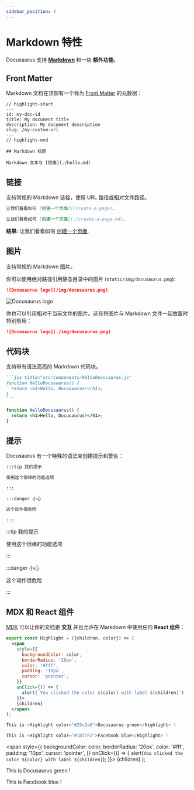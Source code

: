 ```yaml
---
sidebar_position: 4
---
```


# Markdown 特性

Docusaurus 支持 **[Markdown](https://daringfireball.net/projects/markdown/syntax)** 和一些 **额外功能**。

## Front Matter

Markdown 文档在顶部有一个称为 [Front Matter](https://jekyllrb.com/docs/front-matter/) 的元数据：

```text title="my-doc.md"
// highlight-start
---
id: my-doc-id
title: My document title
description: My document description
slug: /my-custom-url
---
// highlight-end

## Markdown 标题

Markdown 文本与 [链接](./hello.md)
```

## 链接

支持常规的 Markdown 链接，使用 URL 路径或相对文件路径。

```md
让我们看看如何 [创建一个页面](/create-a-page).
```

```md
让我们看看如何 [创建一个页面](./create-a-page.md).
```

**结果:** 让我们看看如何 [创建一个页面](./create-a-page.md).

## 图片

支持常规的 Markdown 图片。

你可以使用绝对路径引用静态目录中的图片 (`static/img/docusaurus.png`):

```md
![Docusaurus logo](/img/docusaurus.png)
```

![Docusaurus logo](/img/docusaurus.png)

你也可以引用相对于当前文件的图片。这在将图片与 Markdown 文件一起放置时特别有用：

```md
![Docusaurus logo](./img/docusaurus.png)
```

## 代码块

支持带有语法高亮的 Markdown 代码块。

````md
```jsx title="src/components/HelloDocusaurus.js"
function HelloDocusaurus() {
  return <h1>Hello, Docusaurus!</h1>;
}
```
````

```jsx title="src/components/HelloDocusaurus.js"
function HelloDocusaurus() {
  return <h1>Hello, Docusaurus!</h1>;
}
```

## 提示

Docusaurus 有一个特殊的语法来创建提示和警告：

```md
:::tip 我的提示

使用这个很棒的功能选项

:::

:::danger 小心

这个动作很危险

:::
```

:::tip 我的提示

使用这个很棒的功能选项

:::

:::danger 小心

这个动作很危险

:::

## MDX 和 React 组件

[MDX](https://mdxjs.com/) 可以让你的文档更 **交互** 并且允许在 Markdown 中使用任何 **React 组件**：

```jsx
export const Highlight = ({children, color}) => (
  <span
    style={{
      backgroundColor: color,
      borderRadius: '20px',
      color: '#fff',
      padding: '10px',
      cursor: 'pointer',
    }}
    onClick={() => {
      alert(`You clicked the color ${color} with label ${children}`)
    }}>
    {children}
  </span>
);

This is <Highlight color="#25c2a0">Docusaurus green</Highlight> !

This is <Highlight color="#1877F2">Facebook blue</Highlight> !
```

  <span
    style={{
      backgroundColor: color,
      borderRadius: '20px',
      color: '#fff',
      padding: '10px',
      cursor: 'pointer',
    }}
    onClick={() => {
      alert(`You clicked the color ${color} with label ${children}`);
    }}>
    {children}
  </span>
);

This is <Highlight color="#25c2a0">Docusaurus green</Highlight> !

This is <Highlight color="#1877F2">Facebook blue</Highlight> !
